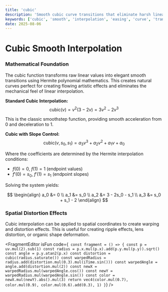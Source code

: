 ```yaml
---
title: 'cubic'
description: 'Smooth cubic curve transitions that eliminate harsh linear edges'
keywords: ['cubic', 'smooth', 'interpolation', 'easing', 'curve', 'transition', 'hermite']
date: 2025-08-06
---
```



# Cubic Smooth Interpolation

### Mathematical Foundation

The cubic function transforms raw linear values into elegant smooth transitions using Hermite polynomial mathematics. This creates natural curves perfect for creating flowing artistic effects and eliminates the mechanical feel of linear interpolation.

**Standard Cubic Interpolation:**
$$\text{cubic}(v) = v^2(3 - 2v) = 3v^2 - 2v^3$$

This is the classic smoothstep function, providing smooth acceleration from 0 and deceleration to 1.

**Cubic with Slope Control:**
$$\text{cubic}(v, s_0, s_1) = a_3v^3 + a_2v^2 + a_1v + a_0$$

Where the coefficients are determined by the Hermite interpolation conditions:

- $f(0) = 0$, $f(1) = 1$ (endpoint values)
- $f'(0) = s_0$, $f'(1) = s_1$ (endpoint slopes)

Solving the system yields:

$$
\begin{align}
a_0 &= 0 \\
a_1 &= s_0 \\
a_2 &= 3 - 2s_0 - s_1 \\
a_3 &= s_0 + s_1 - 2
\end{align}
$$

### Spatial Distortion Effects

Cubic interpolation can be applied to spatial coordinates to create warping and distortion effects. This is useful for creating ripple effects, lens distortion, or organic shape deformation.

<FragmentEditor
        isFun
        code={`
const fragment = () => {
        const p = uv.mul(2).sub(1)
        const radius = p.x.mul(p.x).add(p.y.mul(p.y)).sqrt()
        const angle = p.y.atan2(p.x)
        const distortion = cubic(radius.saturate())
        const warpedRadius = radius.add(distortion.mul(0.3).mul(iTime.sin()))
        const warpedAngle = angle.add(distortion.mul(2))
        const newX = warpedRadius.mul(warpedAngle.cos())
        const newY = warpedRadius.mul(warpedAngle.sin())
        const color = newX.mul(newY).abs().mul(3)
        return vec4(color.mul(0.7), color.mul(0.9), color.mul(0.6).add(0.3), 1)
}`}
/>
